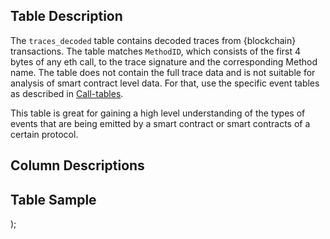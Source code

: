   <div>
    <h2>Table Description</h2>
    <p>
      The <code>traces_decoded</code> table contains decoded traces from {blockchain} transactions. The table matches <code>MethodID</code>, which consists of the first 4 bytes of any eth call, to the trace signature and the corresponding Method name. The table does not contain the full trace data and is not suitable for analysis of smart contract level data. For that, use the specific event tables as described in <a href={`/data-catalog/evm/${blockchain}/decoded/traces-decoded`}>Call-tables</a>.
    </p>
    <p>
      This table is great for gaining a high level understanding of the types of events that are being emitted by a smart contract or smart contracts of a certain protocol.
    </p>
    <h2>Column Descriptions</h2>
    <ColumnDescriptions tableSchema={blockchain} tableName="traces_decoded" />
    <h2>Table Sample</h2>
    <TableSample tableSchema={blockchain} tableName="traces_decoded" />
  </div>
);
